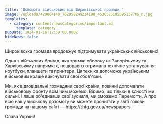 ```yaml
---
title: 'Допомога військовим від Широківської громади '
image: /uploads/420064140_762958249214198_4530555105595137786_n.jpg
templates:
  - category: content/newsCategories/important.md
    _template: category
pubDate: 2024-01-16T12:59:00.000Z
hideNews: false
---
```


Широківська громада продовжує підтримувати українських військових!

Одна з військових бригад, яка тримає оборону на Запорізькому та Харківському напрямках, нещодавно отримала технічне устаткування: ноутбуки, планшети та принтери. Ця техніка допоможе українським військовим краще виконувати свої обов'язки.

Ми, як відповідальні громадяни своєї країни, повинні допомагати військовому фронту всім чим можемо. Віримо, що тільки в єдності ми сильні. І лише об'єднавши свої зусилля, ми зможемо Перемогти. А про всю нашу військову допомогу ви можете прочитати у звіті голови громади на нашому сайті — https\://shtg.gov.ua/newspapers

Слава Україні!
